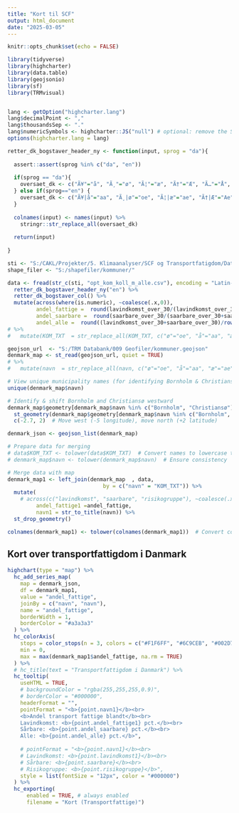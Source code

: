 ```yaml
---
title: "Kort til SCF"
output: html_document
date: "2025-03-05"
---
```


```r
knitr::opts_chunk$set(echo = FALSE)

library(tidyverse)
library(highcharter)
library(data.table)
library(geojsonio)
library(sf)
library(TRMvisual)


lang <- getOption("highcharter.lang")
lang$decimalPoint <- ","
lang$thousandsSep <- "."
lang$numericSymbols <- highcharter::JS("null") # optional: remove the SI prefixes
options(highcharter.lang = lang)

retter_dk_bogstaver_header_ny <- function(input, sprog = "da"){
  
  assert::assert(sprog %in% c("da", "en"))
  
  if(sprog == "da"){
    oversaet_dk <- c("Ã¥"="å", "Ã¸"="ø", "Ã¦"="æ", "Ã†"="Æ", "Ã…"="Å", "Ã˜"="Ø")
  } else if(sprog=="en") {
    oversaet_dk <- c("Ã¥|å"="aa", "Ã¸|ø"="oe", "Ã¦|æ"="ae", "Ã†|Æ"="Ae", "Ã…|Å"="Aa", "Ã˜|Ø"="Oe")
  }
  
  colnames(input) <- names(input) %>% 
    stringr::str_replace_all(oversaet_dk)
  
  return(input)
  
}

sti <- "S:/CAKL/Projekter/5. Klimaanalyser/SCF og Transportfatigdom/Data/"
shape_filer <- "S:/shapefiler/kommuner/"

data <- fread(str_c(sti, "opt_kom_koll_m_alle.csv"), encoding = "Latin-1") %>%
  retter_dk_bogstaver_header_ny("en") %>% 
  retter_dk_bogstaver_col() %>% 
  mutate(across(where(is.numeric), ~coalesce(.x,0)),
         andel_fattige =  round(lavindkomst_over_30/(lavindkomst_over_30+lavindkomst_under_30 )*100,1),
         andel_saarbare =  round(saarbare_over_30/(saarbare_over_30+saarbare_under_30 )*100,1),
         andel_alle =  round((lavindkomst_over_30+saarbare_over_30)/rowSums(across(where(is.numeric)))*100,1))
# %>% 
#   mutate(KOM_TXT  = str_replace_all(KOM_TXT, c("ø"="oe", "å"="aa", "æ"="ae", "Æ"="Ae", "-"= " ")))

geojson_url  <- "S:/TRM Databank/009 Geofiler/kommuner.geojson"
denmark_map <- st_read(geojson_url, quiet = TRUE)
# %>% 
#   mutate(navn  = str_replace_all(navn, c("ø"="oe", "å"="aa", "æ"="ae", "Æ"="Ae", "-"= " ")))# Read as sf object

# View unique municipality names (for identifying Bornholm & Christiansø)
unique(denmark_map$navn)

# Identify & shift Bornholm and Christiansø westward
denmark_map$geometry[denmark_map$navn %in% c("Bornholm", "Christiansø")] <- 
  st_geometry(denmark_map$geometry[denmark_map$navn %in% c("Bornholm", "Christiansø")]) + 
  c(-2.7, 2)  # Move west (-5 longitude), move north (+2 latitude)

denmark_json <- geojson_list(denmark_map)

# Prepare data for merging
# data$KOM_TXT <- tolower(data$KOM_TXT)  # Convert names to lowercase to match geojson
# denmark_map$navn <- tolower(denmark_map$navn)  # Ensure consistency

# Merge data with map
denmark_map1 <- left_join(denmark_map  , data,
                              by = c("navn" = "KOM_TXT")) %>% 
  mutate(
    # across(c("lavindkomst", "saarbare", "risikogruppe"), ~coalesce(.x,0)),
         andel_fattige1 =andel_fattige,
         navn1 = str_to_title(navn)) %>% 
  st_drop_geometry()

colnames(denmark_map1) <- tolower(colnames(denmark_map1))  # Convert column names to lowercase


```

## Kort over transportfattigdom i Danmark


```r

highchart(type = "map") %>%
  hc_add_series_map(
    map = denmark_json,  
    df = denmark_map1,  
    value = "andel_fattige",  
    joinBy = c("navn", "navn"),  
    name = "andel_fattige",  
    borderWidth = 1,  
    borderColor = "#a3a3a3"
  ) %>%
  hc_colorAxis(
    stops = color_stops(n = 3, colors = c("#F1F6FF", "#6C9CEB", "#002D73")),  
    min = 0,  
    max = max(denmark_map1$andel_fattige, na.rm = TRUE)
  ) %>%
  # hc_title(text = "Transportfattigdom i Danmark") %>% 
  hc_tooltip(
    useHTML = TRUE,
    # backgroundColor = "rgba(255,255,255,0.9)",
    # borderColor = "#000000",
    headerFormat = "",
    pointFormat = "<b>{point.navn1}</b><br>
    <b>Andel transport fattige blandt</b><br>
    Lavindkomst: <b>{point.andel_fattige1} pct.</b><br>
    Sårbare: <b>{point.andel_saarbare} pct.</b><br>
    Alle: <b>{point.andel_alle} pct.</b>",
    
    # pointFormat = "<b>{point.navn1}</b><br>
    # Lavindkomst: <b>{point.lavindkomst1}</b><br>
    # Sårbare: <b>{point.saarbare}</b><br>
    # Risikogruppe: <b>{point.risikogruppe}</b>",
    style = list(fontSize = "12px", color = "#000000")
  ) %>% 
  hc_exporting(
      enabled = TRUE, # always enabled
      filename = "Kort (Transportfattige)")



```